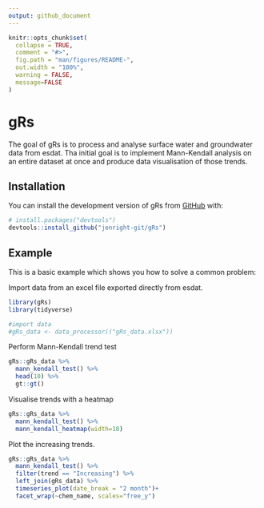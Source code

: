 ```yaml
---
output: github_document
---
```


<!-- README.md is generated from README.Rmd. Please edit that file -->

```r
knitr::opts_chunk$set(
  collapse = TRUE,
  comment = "#>",
  fig.path = "man/figures/README-",
  out.width = "100%",
  warning = FALSE,
  message=FALSE
)
```

# gRs

<!-- badges: start -->
<!-- badges: end -->

The goal of gRs is to process and analyse surface water and groundwater data from esdat.
Tha initial goal is to implement Mann-Kendall analysis on an entire dataset at once and produce data visualisation of those trends.

## Installation

You can install the development version of gRs from [GitHub](https://github.com/) with:

``` r
# install.packages("devtools")
devtools::install_github("jenright-git/gRs")
```

## Example

This is a basic example which shows you how to solve a common problem:

Import data from an excel file exported directly from esdat.

```r
library(gRs)
library(tidyverse)

#import data
#gRs_data <- data_processor(("gRs_data.xlsx"))

```

Perform Mann-Kendall trend test
```r
gRs::gRs_data %>% 
  mann_kendall_test() %>% 
  head(10) %>% 
  gt::gt()
```

Visualise trends with a heatmap
```r
gRs::gRs_data %>% 
  mann_kendall_test() %>% 
  mann_kendall_heatmap(width=18)
```

Plot the increasing trends.
```r
gRs::gRs_data %>% 
  mann_kendall_test() %>% 
  filter(trend == "Increasing") %>% 
  left_join(gRs_data) %>% 
  timeseries_plot(date_break = "2 month")+
  facet_wrap(~chem_name, scales="free_y")
```

